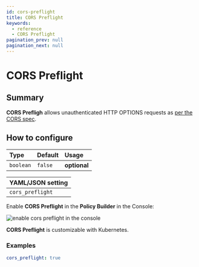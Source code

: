```yaml
---
id: cors-preflight
title: CORS Preflight
keywords:
  - reference
  - CORS Preflight
pagination_prev: null
pagination_next: null
---
```



# CORS Preflight

## Summary

**CORS Prefligh** allows unauthenticated HTTP OPTIONS requests as [per the CORS spec](https://developer.mozilla.org/en-US/docs/Web/HTTP/CORS#Preflighted_requests).

## How to configure

| **Type** | **Default** | **Usage** |
| :--- | :--- | :--- |
| `boolean` | `false` | **optional** |

<Tabs>
<TabItem value="Core" label="Core">

| **YAML**/**JSON** setting |
| :--- |
| `cors_preflight` |

</TabItem>
<TabItem value="Enterprise" label="Enterprise">

Enable **CORS Preflight** in the **Policy Builder** in the Console:

![enable cors preflight in the console](../img/routes/cors/cors-preflight.png)

</TabItem>
<TabItem value="Kubernetes" label="Kubernetes">

**CORS Preflight** is customizable with Kubernetes.

</TabItem>
</Tabs>

### Examples

```yaml
cors_preflight: true
```
